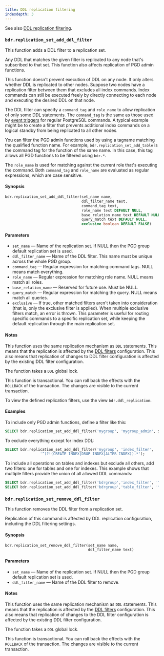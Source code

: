 ```yaml
---
title: DDL replication filtering
indexdepth: 3
---
```


See also [DDL replication filtering](../repsets#ddl-replication-filtering).

### `bdr.replication_set_add_ddl_filter`

This function adds a DDL filter to a replication set.

Any DDL that matches the given filter is replicated to any node that's
subscribed to that set. This function also affects replication of PGD admin functions.

This function doesn't prevent execution of DDL on any node. It only
alters whether DDL is replicated to other nodes. Suppose two nodes have
a replication filter between them that excludes all index commands. Index commands can still 
be executed freely by directly connecting to
each node and executing the desired DDL on that node.

The DDL filter can specify a `command_tag` and `role_name` to allow
replication of only some DDL statements. The `command_tag` is the same as those
used by [event triggers](https://www.postgresql.org/docs/current/static/event-trigger-matrix.html)
for regular PostgreSQL commands. A typical example might be to create a
filter that prevents additional index commands on a logical standby from
being replicated to all other nodes.

You can filter the PGD admin functions used by using a tagname matching the
qualified function name. For example, `bdr.replication_set_add_table` is the
command tag for the function of the same name. In this case, this tag allows all PGD
functions to be filtered using `bdr.*`.

The `role_name` is used for matching against the current role that's executing
the command. Both `command_tag` and `role_name` are evaluated as regular
expressions, which are case sensitive.

#### Synopsis

```sql
bdr.replication_set_add_ddl_filter(set_name name,
                                   ddl_filter_name text,
                                   command_tag text,
                                   role_name text DEFAULT NULL,
                                   base_relation_name text DEFAULT NULL,
                                   query_match text DEFAULT NULL,
                                   exclusive boolean DEFAULT FALSE)
```

#### Parameters

-   `set_name` &mdash; Name of the replication set. If NULL then the PGD
     group default replication set is used.
-   `ddl_filter_name` &mdash; Name of the DDL filter. This name must be unique across the
    whole PGD group.
-   `command_tag` &mdash; Regular expression for matching command tags. NULL means
    match everything.
-   `role_name` &mdash; Regular expression for matching role name. NULL means
    match all roles.
-   `base_relation_name` &mdash; Reserved for future use. Must be NULL.
-   `query_match` &mdash; Regular expression for matching the query. NULL means
    match all queries.
-   `exclusive` &mdash; If true, other matched filters aren't taken into
    consideration (that is, only the exclusive filter is applied). When multiple
    exclusive filters match, an error is thrown. This parameter is useful for routing
    specific commands to a specific replication set, while keeping the default
    replication through the main replication set.

#### Notes

This function uses the same replication mechanism as `DDL` statements. This means
that the replication is affected by the [DDL filters](../repsets#ddl-replication-filtering)
configuration. This also means that replication of changes to DDL
filter configuration is affected by the existing DDL filter configuration.

The function takes a `DDL` global lock.

This function is transactional. You can roll back the effects with the
`ROLLBACK` of the transaction. The changes are visible to the current
transaction.

To view the defined replication filters, use the view `bdr.ddl_replication`.

#### Examples

To include only PGD admin functions, define a filter like this:

```sql
SELECT bdr.replication_set_add_ddl_filter('mygroup', 'mygroup_admin', $$bdr\..*$$);
```

To exclude everything except for index DDL:

```sql
SELECT bdr.replication_set_add_ddl_filter('mygroup', 'index_filter',
				'^(?!(CREATE INDEX|DROP INDEX|ALTER INDEX)).*');
```

To include all operations on tables and indexes but exclude all others, add
two filters: one for tables and one for indexes. This example shows that
multiple filters provide the union of all allowed DDL commands:

```sql
SELECT bdr.replication_set_add_ddl_filter('bdrgroup','index_filter', '^((?!INDEX).)*$');
SELECT bdr.replication_set_add_ddl_filter('bdrgroup','table_filter', '^((?!TABLE).)*$');
```

### `bdr.replication_set_remove_ddl_filter`

This function removes the DDL filter from a replication set.

Replication of this command is affected by DDL replication configuration,
including the DDL filtering settings.

#### Synopsis

```sql
bdr.replication_set_remove_ddl_filter(set_name name,
                                      ddl_filter_name text)
```

#### Parameters

-   `set_name` &mdash; Name of the replication set. If NULL then the PGD
     group default replication set is used.
-   `ddl_filter_name` &mdash; Name of the DDL filter to remove.

#### Notes

This function uses the same replication mechanism as `DDL` statements. This
means that the replication is affected by the
[DDL filters](../repsets#ddl-replication-filtering) configuration. 
This also means that replication of changes to the DDL filter configuration is
affected by the existing DDL filter configuration.

The function takes a `DDL` global lock.

This function is transactional. You can roll back the effects with the
`ROLLBACK` of the transaction. The changes are visible to the current
transaction.

